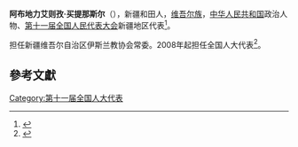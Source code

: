 '''阿布地力艾则孜·买提那斯尔'''（{{bd|1957年||}}），新疆和田人，[[维吾尔族|维吾尔族]]，[[中华人民共和国|中华人民共和国]]政治人物、[[第十一届全国人民代表大会|第十一届全国人民代表大会]]新疆地区代表<ref>{{cite web|author=新华网|title=第十一届全国人大代表|url=http://news.xinhuanet.com/ziliao/2008-03/03/content_7708230.htm?node=36628|publisher=新华网|accessdate=2014-01-07|archive-date=2014-01-10|archive-url=https://web.archive.org/web/20140110211415/http://news.xinhuanet.com/ziliao/2008-03/03/content_7708230.htm?node=36628|dead-url=no}}</ref>。

担任新疆维吾尔自治区伊斯兰教协会常委。2008年起担任全国人大代表<ref>{{cite news|title=全国人大代表信息-阿布地力艾则孜·买提那斯尔|url= http://210.82.31.1:8084/delegate/viewDelegate.action?dbid=112634|accessdate=2013-04-05|newspaper=全国人大网|archive-url=https://web.archive.org/web/20140527214941/http://www.npc.gov.cn/delegate/viewDelegate.action?dbid=112634|archive-date=2014-05-27|dead-url=yes}}</ref>。

==參考文獻==
{{reflist}}
[[Category:第十一届全国人大代表|Category:第十一届全国人大代表]]
